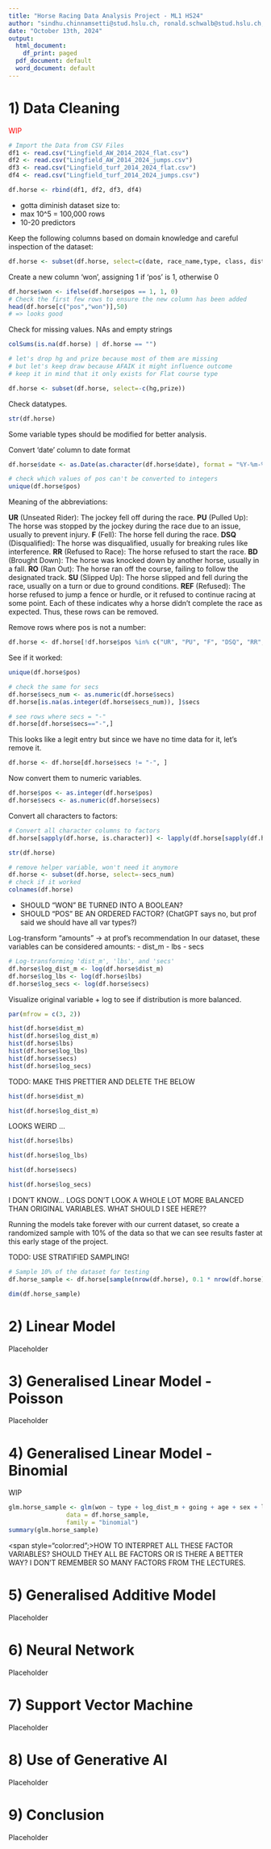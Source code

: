 ---
title: "Horse Racing Data Analysis Project - ML1 HS24"
author: "sindhu.chinnamsetti@stud.hslu.ch, ronald.schwalb@stud.hslu.ch, eniko.simo@stud.hslu.ch"
date: "October 13th, 2024"
output:
  html_document:
    df_print: paged
  pdf_document: default
  word_document: default
---

# 1) Data Cleaning
<span style="color:red">WIP</span>


```{r}
# Import the Data from CSV Files
df1 <- read.csv("Lingfield_AW_2014_2024_flat.csv")
df2 <- read.csv("Lingfield_AW_2014_2024_jumps.csv")
df3 <- read.csv("Lingfield_turf_2014_2024_flat.csv")
df4 <- read.csv("Lingfield_turf_2014_2024_jumps.csv")

df.horse <- rbind(df1, df2, df3, df4)
```

- gotta diminish dataset size to: 
- max 10^5 = 100,000 rows
- 10-20 predictors

Keep the following columns based on domain knowledge and careful inspection of the dataset:

```{r}
df.horse <- subset(df.horse, select=c(date, race_name,type, class, dist_m, going, ran, pos, draw, horse, age, sex, lbs, hg, secs, jockey, trainer, prize))
```

Create a new column 'won', assigning 1 if 'pos' is 1, otherwise 0

```{r}
df.horse$won <- ifelse(df.horse$pos == 1, 1, 0)
# Check the first few rows to ensure the new column has been added
head(df.horse[c("pos","won")],50)
# => looks good
```

Check for missing values. NAs and empty strings
```{r}
colSums(is.na(df.horse) | df.horse == "")
```

```{r}
# let's drop hg and prize because most of them are missing
# but let's keep draw because AFAIK it might influence outcome
# keep it in mind that it only exists for Flat course type

df.horse <- subset(df.horse, select=-c(hg,prize))
```
Check datatypes. 
```{r}
str(df.horse)
```
Some variable types should be modified for better analysis. 

Convert 'date' column to date format
```{r}
df.horse$date <- as.Date(as.character(df.horse$date), format = "%Y-%m-%d")
```


```{r}
# check which values of pos can't be converted to integers
unique(df.horse$pos)
```

Meaning of the abbreviations:

**UR** (Unseated Rider): The jockey fell off during the race.
**PU** (Pulled Up): The horse was stopped by the jockey during the race due to an issue, usually to prevent injury.
**F** (Fell): The horse fell during the race.
**DSQ** (Disqualified): The horse was disqualified, usually for breaking rules like interference.
**RR** (Refused to Race): The horse refused to start the race.
**BD** (Brought Down): The horse was knocked down by another horse, usually in a fall.
**RO** (Ran Out): The horse ran off the course, failing to follow the designated track.
**SU** (Slipped Up): The horse slipped and fell during the race, usually on a turn or due to ground conditions.
**REF** (Refused): The horse refused to jump a fence or hurdle, or it refused to continue racing at some point.
Each of these indicates why a horse didn't complete the race as expected. Thus, these rows can be removed. 

Remove rows where pos is not a number:
```{r}
df.horse <- df.horse[!df.horse$pos %in% c("UR", "PU", "F", "DSQ", "RR", "BD", "RO", "SU", "REF"), ]
```

See if it worked:

```{r}
unique(df.horse$pos)
```
 

```{r}
# check the same for secs
df.horse$secs_num <- as.numeric(df.horse$secs)
df.horse[is.na(as.integer(df.horse$secs_num)), ]$secs
```
```{r}
# see rows where secs = "-"
df.horse[df.horse$secs=="-",]
```
This looks like a legit entry but since we have no time data for it, let's remove it. 

```{r}
df.horse <- df.horse[df.horse$secs != "-", ]
```

Now convert them to numeric variables.

```{r}
df.horse$pos <- as.integer(df.horse$pos)
df.horse$secs <- as.numeric(df.horse$secs)
```

Convert all characters to factors:
```{r}
# Convert all character columns to factors
df.horse[sapply(df.horse, is.character)] <- lapply(df.horse[sapply(df.horse, is.character)], as.factor)

str(df.horse)

# remove helper variable, won't need it anymore
df.horse <- subset(df.horse, select=-secs_num)
# check if it worked
colnames(df.horse)
```
- SHOULD "WON" BE TURNED INTO A BOOLEAN? 
- SHOULD "POS" BE AN ORDERED FACTOR? (ChatGPT says no, but prof said we should have all var types?)


Log-transform “amounts” -> at prof's recommendation
In our dataset, these variables can be considered amounts:
- dist_m
- lbs
- secs
```{r}
# Log-transforming 'dist_m', 'lbs', and 'secs'
df.horse$log_dist_m <- log(df.horse$dist_m)
df.horse$log_lbs <- log(df.horse$lbs)
df.horse$log_secs <- log(df.horse$secs)
```

Visualize original variable + log to see if distribution is more balanced.
```{r}
par(mfrow = c(3, 2))

hist(df.horse$dist_m)
hist(df.horse$log_dist_m)
hist(df.horse$lbs)
hist(df.horse$log_lbs)
hist(df.horse$secs)
hist(df.horse$log_secs)

```
TODO: MAKE THIS PRETTIER AND DELETE THE BELOW

```{r}
hist(df.horse$dist_m)
```

```{r}
hist(df.horse$log_dist_m)
```
LOOKS WEIRD ...

```{r}
hist(df.horse$lbs)
```
```{r}
hist(df.horse$log_lbs)
```
```{r}
hist(df.horse$secs)
```
```{r}
hist(df.horse$log_secs)
```
I DON'T KNOW... LOGS DON'T LOOK A WHOLE LOT MORE BALANCED THAN ORIGINAL VARIABLES. 
WHAT SHOULD I SEE HERE?? 



Running the models take forever with our current dataset, so create a randomized sample with 10% of the data so that we can see results faster at this early stage of the project. 

TODO: USE STRATIFIED SAMPLING!

```{r}
# Sample 10% of the dataset for testing
df.horse_sample <- df.horse[sample(nrow(df.horse), 0.1 * nrow(df.horse)), ]

dim(df.horse_sample)
```
# 2) Linear Model
Placeholder

# 3) Generalised Linear Model - Poisson
Placeholder

# 4) Generalised Linear Model - Binomial
WIP 
```{r}
glm.horse_sample <- glm(won ~ type + log_dist_m + going + age + sex + log_lbs + log_secs, 
                data = df.horse_sample,
                family = "binomial")
summary(glm.horse_sample)

```
<span style="color:red";>HOW TO INTERPRET ALL THESE FACTOR VARIABLES?
SHOULD THEY ALL BE FACTORS OR IS THERE A BETTER WAY?
I DON'T REMEMBER SO MANY FACTORS FROM THE LECTURES. </span>



# 5) Generalised Additive Model
Placeholder

# 6) Neural Network
Placeholder

# 7) Support Vector Machine
Placeholder

# 8) Use of Generative AI
Placeholder

# 9) Conclusion
Placeholder